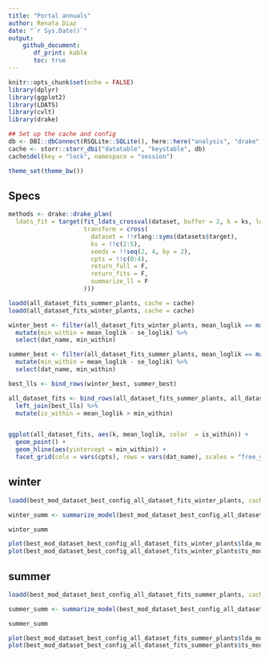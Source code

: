 ```yaml
---
title: "Portal annuals"
author: Renata Diaz
date: "`r Sys.Date()`"
output: 
    github_document:
       df_print: kable
       toc: true
---
```


```r
knitr::opts_chunk$set(echo = FALSE)
library(dplyr)
library(ggplot2)
library(LDATS)
library(cvlt)
library(drake)

## Set up the cache and config
db <- DBI::dbConnect(RSQLite::SQLite(), here::here("analysis", "drake", "drake-cache-soar.sqlite"))
cache <- storr::storr_dbi("datatable", "keystable", db)
cache$del(key = "lock", namespace = "session")

theme_set(theme_bw())

```
## Specs

```r
methods <- drake::drake_plan(
  ldats_fit = target(fit_ldats_crossval(dataset, buffer = 2, k = ks, lda_seed = seeds, cpts = cpts, nit = 500),
                     transform = cross(
                       dataset = !!rlang::syms(datasets$target),
                       ks = !!c(2:5),
                       seeds = !!seq(2, 4, by = 2),
                       cpts = !!c(0:4),
                       return_full = F,
                       return_fits = F,
                       summarize_ll = F
                     )))
```


```r

loadd(all_dataset_fits_summer_plants, cache = cache)
loadd(all_dataset_fits_winter_plants, cache = cache)

winter_best <- filter(all_dataset_fits_winter_plants, mean_loglik == max(all_dataset_fits_winter_plants$mean_loglik)) %>%
  mutate(min_within = mean_loglik - se_loglik) %>%
  select(dat_name, min_within)

summer_best <- filter(all_dataset_fits_summer_plants, mean_loglik == max(all_dataset_fits_summer_plants$mean_loglik)) %>%
  mutate(min_within = mean_loglik - se_loglik) %>%
  select(dat_name, min_within)

best_lls <- bind_rows(winter_best, summer_best)

all_dataset_fits <- bind_rows(all_dataset_fits_summer_plants, all_dataset_fits_winter_plants) %>%
  left_join(best_lls) %>%
  mutate(is_within = mean_loglik > min_within)


ggplot(all_dataset_fits, aes(k, mean_loglik, color  = is_within)) +
  geom_point() +
  geom_hline(aes(yintercept = min_within)) +
  facet_grid(cols = vars(cpts), rows = vars(dat_name), scales = "free_y")

```

## winter

```r

loadd(best_mod_dataset_best_config_all_dataset_fits_winter_plants, cache = cache)

winter_summ <- summarize_model(best_mod_dataset_best_config_all_dataset_fits_winter_plants)

winter_summ

plot(best_mod_dataset_best_config_all_dataset_fits_winter_plants$lda_mod)
plot(best_mod_dataset_best_config_all_dataset_fits_winter_plants$ts_mod, selection = "mode")
```

## summer


```r

loadd(best_mod_dataset_best_config_all_dataset_fits_summer_plants, cache = cache)

summer_summ <- summarize_model(best_mod_dataset_best_config_all_dataset_fits_summer_plants)

summer_summ

plot(best_mod_dataset_best_config_all_dataset_fits_summer_plants$lda_mod)
plot(best_mod_dataset_best_config_all_dataset_fits_summer_plants$ts_mod, selection = "mode")

```